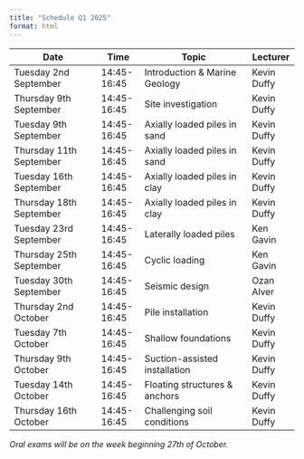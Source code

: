 ```yaml
---
title: "Schedule Q1 2025"
format: html
---
```


| Date                    | Time        | Topic                         | Lecturer    |
|-------------------------|-------------|-------------------------------|-------------|
| Tuesday 2nd September   | 14:45-16:45 | Introduction & Marine Geology | Kevin Duffy |
| Thursday 9th September  | 14:45-16:45 | Site investigation            | Kevin Duffy |
| Tuesday 9th September   | 14:45-16:45 | Axially loaded piles in sand  | Kevin Duffy |
| Thursday 11th September | 14:45-16:45 | Axially loaded piles in sand  | Kevin Duffy |
| Tuesday 16th September  | 14:45-16:45 | Axially loaded piles in clay  | Kevin Duffy |
| Thursday 18th September | 14:45-16:45 | Axially loaded piles in clay  | Kevin Duffy |
| Tuesday 23rd September  | 14:45-16:45 | Laterally loaded piles        | Ken Gavin |
| Thursday 25th September | 14:45-16:45 | Cyclic loading                | Ken Gavin |
| Tuesday 30th September  | 14:45-16:45 | Seismic design                | Ozan Alver |
| Thursday 2nd October    | 14:45-16:45 | Pile installation             | Kevin Duffy |
| Tuesday 7th October     | 14:45-16:45 | Shallow foundations           | Kevin Duffy |
| Thursday 9th October    | 14:45-16:45 | Suction-assisted installation | Kevin Duffy |
| Tuesday 14th October    | 14:45-16:45 | Floating structures & anchors | Kevin Duffy |
| Thursday 16th October   | 14:45-16:45 | Challenging soil conditions   | Kevin Duffy |


*Oral exams will be on the week beginning 27th of October.* 